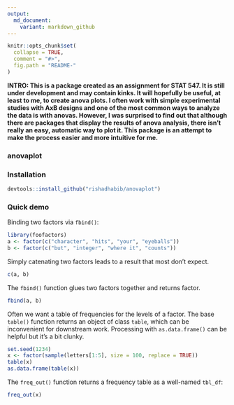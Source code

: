 ```yaml
---
output:
  md_document:
    variant: markdown_github
---
```


<!-- README.md is generated from README.Rmd. Please edit that file -->

```r
knitr::opts_chunk$set(
  collapse = TRUE,
  comment = "#>",
  fig.path = "README-"
)
```

**INTRO: This is a package created as an assignment for STAT 547. It is still under development and may contain kinks. It will hopefully be useful, at least to me, to create anova plots. I often work with simple experimental studies with AxB designs and one of the most common ways to analyze the data is with anovas. However, I was surprised to find out that although there are packages that display the results of anova analysis, there isn't really an easy, automatic way to plot it. This package is an attempt to make the process easier and more intuitive for me.**

### anovaplot



### Installation

```r
devtools::install_github("rishadhabib/anovaplot")
```
  
### Quick demo

Binding two factors via `fbind()`:

```r
library(foofactors)
a <- factor(c("character", "hits", "your", "eyeballs"))
b <- factor(c("but", "integer", "where it", "counts"))
```

Simply catenating two factors leads to a result that most don't expect.

```r
c(a, b)
```

The `fbind()` function glues two factors together and returns factor.

```r
fbind(a, b)
```

Often we want a table of frequencies for the levels of a factor. The base `table()` function returns an object of class `table`, which can be inconvenient for downstream work. Processing with `as.data.frame()` can be helpful but it's a bit clunky.

```r
set.seed(1234)
x <- factor(sample(letters[1:5], size = 100, replace = TRUE))
table(x)
as.data.frame(table(x))
```

The `freq_out()` function returns a frequency table as a well-named `tbl_df`:

```r
freq_out(x)
```
